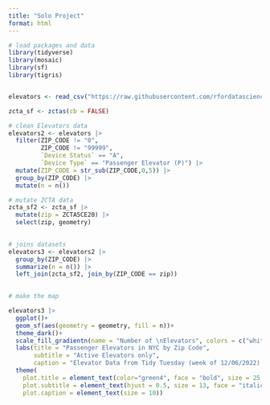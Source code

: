 ```yaml
---
title: "Solo Project"
format: html
---
```



```r
# load packages and data
library(tidyverse)
library(mosaic)
library(sf)
library(tigris)


elevators <- read_csv("https://raw.githubusercontent.com/rfordatascience/tidytuesday/refs/heads/main/data/2022/2022-12-06/elevators.csv")

zcta_sf <- zctas(cb = FALSE)

```

  


```r
# clean Elevators data
elevators2 <- elevators |>
  filter(ZIP_CODE != "0",
         ZIP_CODE != "99999",
         `Device Status` == "A",
         `Device Type` == "Passenger Elevator (P)") |>
  mutate(ZIP_CODE = str_sub(ZIP_CODE,0,5)) |>
  group_by(ZIP_CODE) |>
  mutate(n = n()) 

# mutate ZCTA data
zcta_sf2 <- zcta_sf |>
  mutate(zip = ZCTA5CE20) |>
  select(zip, geometry) 
 

# joins datasets
elevators3 <- elevators2 |>
  group_by(ZIP_CODE) |>
  summarize(n = n()) |>
  left_join(zcta_sf2, join_by(ZIP_CODE == zip)) 
 

```



```r
# make the map

elevators3 |>
  ggplot()+
  geom_sf(aes(geometry = geometry, fill = n))+
  theme_dark()+
  scale_fill_gradientn(name = "Number of \nElevators", colors = c("white","#c1e3a8","darkolivegreen2","darkgreen","#0c360a"), values = scales::rescale(seq(0,5, by = 0.1)))+
  labs(title = "Passenger Elevators in NYC by Zip Code",
       subtitle = "Active Elevators only",
       caption = "Elevator Data from Tidy Tuesday (week of 12/06/2022) || Map Data from US Census Bureau TIGER/Line Shapefiles")+
  theme(
    plot.title = element_text(color="green4", face = "bold", size = 25, hjust = 0.5),
    plot.subtitle = element_text(hjust = 0.5, size = 13, face = "italic"),
    plot.caption = element_text(size = 10))

```



